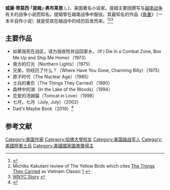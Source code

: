{{Infobox writer
| name = 提姆·奥布莱恩
| image = Tim obrien 2012.jpg
| caption = 提姆·奥布莱恩与2012年德克萨斯州图书节
| birth_date = {{Birth date and age|1946|10|1}}
| birth_place = {{USA}}[[明尼蘇達州|明尼蘇達州]][[奥斯丁|奥斯丁]]
| occupation = 作家、小说家
| nationality = {{USA}}
| genre = [[战争小说|战争小说]]
| service/branch= 
| years of service= 
| rank= 
| battles/wars =
| main_interests =
| movement =
| notableworks = 
| influences = 
| influenced =
| website =
}}
'''威廉·蒂莫西·「提姆」·奥布莱恩''' ({{lang-en|William Timothy "Tim" O'Brien}}，{{bd|1946年|10月1日|catIdx=O'Brien, Tim}})，美国著名小说家。提姆主要因撰写与[[越南战争|越南战争]]有关的战争小说而知名。提姆曾在越南战争中服役。其最知名的作品《[[負重|負重]]》（一本半自传小说）就是受其在越战中的经历启发而来。<ref>{{Cite web |url=http://www.npr.org/templates/story/story.php?storyId=125128156 |title=NPR Interview on Book |access-date=2013-09-28 |archive-date=2021-03-24 |archive-url=https://web.archive.org/web/20210324075121/https://www.npr.org/templates/story/story.php?storyId=125128156 |dead-url=no }}</ref><ref>Michiko Kakutani review of The Yellow Birds which cites [[The_Things_They_Carried|The Things They Carried]] as Vietnam Classic [http://www.nytimes.com/2012/09/07/books/the-yellow-birds-by-kevin-powers.html] {{Wayback|url=http://www.nytimes.com/2012/09/07/books/the-yellow-birds-by-kevin-powers.html |date=20130819141335 }}</ref><ref>[http://www.wnyc.org/shows/shorts/2010/mar/21/ WNYC Story] {{webarchive|url=https://web.archive.org/web/20130116151335/http://www.wnyc.org/shows/shorts/2010/mar/21/ |date=2013-01-16 }}</ref>

==主要作品==
*如果我死在战区，请为我收殓并运回家乡。（If I Die in a Combat Zone, Box Me Up and Ship Me Home）（1973）
*南方的灯光（Northern Lights）（1975)
*兄弟，你经历了什么？（Where Have You Gone, Charming Billy）（1975）
*原子时代（The Nuclear Age）（1985）
*士兵的重负（The Things They Carried）（1990）
*森林中的湖（In the Lake of the Woods）（1994）
*恋爱的汤姆猫（Tomcat in Love）（1998）
*七月，七月（July, July）（2002）
*Dad's Maybe Book（2019）<ref>{{Cite web |url=http://literaryyard.com/2013/03/29/will-the-real-tim-obrien-please-stand-up/ |title=-{WILL THE REAL TIM O’BRIEN PLEASE STAND UP}- |access-date=2013-09-28 |archive-date=2020-10-29 |archive-url=https://web.archive.org/web/20201029014038/https://literaryyard.com/2013/03/29/will-the-real-tim-obrien-please-stand-up/ |dead-url=no }}</ref>

==参考文献==
{{Reflist}}

{{Authority control}}
{{DEFAULTSORT:O'Brien, Tim}}
[[Category:美国作家|Category:美国作家]]
[[Category:哈佛大學校友|Category:哈佛大學校友]]
[[Category:美国越战军人|Category:美国越战军人]]
[[Category:美國陸軍士兵|Category:美國陸軍士兵]]
[[Category:美國國家圖書獎得主|Category:美國國家圖書獎得主]]